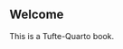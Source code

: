 ::: {.content-hidden unless-format="html"}
# Welcome {.unnumbered .unlisted}

This is a Tufte-Quarto book.

:::
